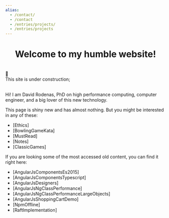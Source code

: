 ```yaml
---
alias:
  - /contact/
  - /contact
  - /entries/projects/
  - /entries/projects
---
```


<h1 style="text-align:center">Welcome to my humble website!</h1>
<br />

<Row>
  <Col></Col>
  <div style={{ textAlign: "center" }}>
    <div style={{ fontSize: "10em", lineHeight: 1, color: "black" }}>🚧</div>
    This site is under construction;
  </div>
  <Col></Col>
</Row>
<br />

Hi! I am David Rodenas, PhD on high performance computing, computer engineer,
and a big lover of this new technology.

This page is shiny new and has almost nothing. But you might be interested in
any of these:

- [Ethics]
- [BowlingGameKata]
- [MustRead]
- [Notes]
- [ClassicGames]

If you are looking some of the most accessed old content, you can find it right
here:

- [AngularJsComponentsEs2015]
- [AngularJsComponentsTypescript]
- [AngularJsDesigners]
- [AngularJsNgClassPerformance]
- [AngularJsNgClassPerformanceLargeObjects]
- [AngularJsShoppingCartDemo]
- [NpmOffline]
- [RaftImplementation]
